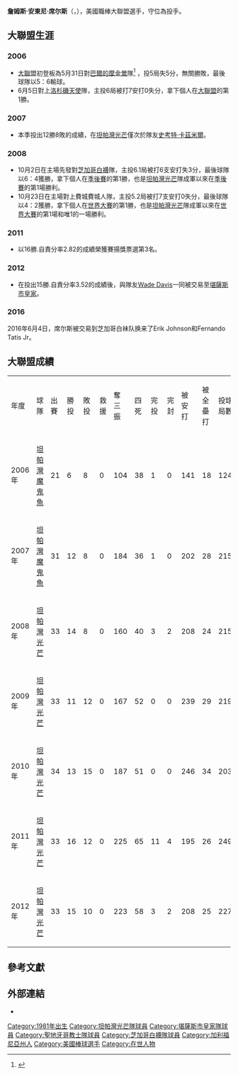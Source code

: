 {{Infobox MLB player
|name        = 詹姆斯·席尔斯<br/><small>James Shields</small>
|image       = James Shields on August 8, 2007.jpg
|width       = 300
|position    = 投手
|team        = 
|number      =
|bats        = 右打
|throws      = 右投
|birthdate   = {{birth date and age|1981|12|20}}
|debutleague = MLB
|debutdate   = 5月31日
|debutyear   = 2006年
|debutteam   = [[坦帕灣光芒|坦帕灣光芒]]
|statyear    = 2018年9月25日
|stat1label  = 勝投紀錄
|stat1value  = 145勝–139負
|stat2label  = [[防禦率|防禦率]]
|stat2value  = 4.01
|stat3label  = 奪三振
|stat3value  = 2,234
|teams       = <nowiki></nowiki>
* 坦帕灣光芒（2006–2012年）
* [[堪薩斯市皇家|堪薩斯市皇家]]（2013–2014年）
* [[聖地牙哥教士|聖地牙哥教士]]（2015–2016年）
* [[芝加哥白襪|芝加哥白襪]]（2016–2018年）
}}

'''詹姆斯·安東尼·席尔斯'''（{{lang-en|James Anthony Shields}}，{{bd|1981年|12月20日||}}），美國職棒大聯盟選手，守位為投手。

==大聯盟生涯==

=== 2006 ===
*[[大聯盟|大聯盟]]初登板為5月31日對[[巴爾的摩金鶯|巴爾的摩金鶯]]隊<ref name=autogenerated1>{{Cite web |url=http://www.baseball-reference.com/s/shielja02.shtml |title=James Shields Statistics - Baseball-Reference.com<!-- Bot generated title --> |access-date=2009-08-15 |archive-date=2009-01-30 |archive-url=https://web.archive.org/web/20090130064331/http://www.baseball-reference.com/s/shielja02.shtml |dead-url=no }}</ref> ，投5局失5分，無關勝敗，最後球隊以5：6輸球。
*6月5日對上[[洛杉磯天使|洛杉磯天使]]隊，主投6局被打7安打0失分，拿下個人在[[大聯盟|大聯盟]]的第1勝。

=== 2007 ===
*本季投出12勝8敗的成績，在[[坦帕灣光芒|坦帕灣光芒]]僅次於隊友[[史考特·卡茲米爾|史考特·卡茲米爾]]。

=== 2008 ===
*10月2日在主場先發對[[芝加哥白襪|芝加哥白襪]]隊，主投6.1局被打6支安打失3分，最後球隊以6：4獲勝，拿下個人在[[季後賽|季後賽]]的第1勝，也是[[坦帕灣光芒|坦帕灣光芒]]隊成軍以來在[[季後賽|季後賽]]的第1場勝利。
*10月23日在主場對上費城費城人隊，主投5.2局被打7支安打0失分，最後球隊以4：2獲勝，拿下個人在[[世界大賽|世界大賽]]的第1勝，也是[[坦帕灣光芒|坦帕灣光芒]]隊成軍以來在[[世界大賽|世界大賽]]的第1場和唯1的一場勝利。

=== 2011 ===
*以16勝.自責分率2.82的成績榮獲賽揚獎票選第3名。

=== 2012 ===
*在投出15勝.自責分率3.52的成績後，與隊友[[Wade_Davis|Wade Davis]]一同被交易至[[堪薩斯市皇家|堪薩斯市皇家]]。

=== 2016 ===
2016年6月4日，席尔斯被交易到芝加哥白袜队换来了Erik Johnson和Fernando Tatis Jr。

==大聯盟成績==
{|border=1
|- align=middle
|年度||球隊||出賽||勝投||敗投||救援||奪三振||四死||完投||完封||被安打||被全壘打||投球局數||防禦率
|- align=middle
|2006年||[[坦帕灣魔鬼魚|坦帕灣魔鬼魚]]||21||6||8||0||104||38||1||0||141||18||124.2||4.84
|- align=middle
|2007年||[[坦帕灣魔鬼魚|坦帕灣魔鬼魚]]||31||12||8||0||184||36||1||0||202||28||215.0||3.85
|- align=middle
|2008年||[[坦帕灣光芒|坦帕灣光芒]]||33||14||8||0||160||40||3||2||208||24||215.0||3.56
|- align=middle
|2009年||[[坦帕灣光芒|坦帕灣光芒]]||33||11||12||0||167||52||0||0||239||29||219.2||4.14
|- align=middle
|2010年||[[坦帕灣光芒|坦帕灣光芒]]||34||13||15||0||187||51||0||0||246||34||203.1||5.18
|- align=middle
|2011年||[[坦帕灣光芒|坦帕灣光芒]]||33||16||12||0||225||65||11||4||195||26||249.1||2.82
|- align=middle
|2012年||[[坦帕灣光芒|坦帕灣光芒]]||33||15||10||0||223||58||3||2||208||25||227.2||3.52
|- span style="background-color:lightblue"
!合計!!7年!!218!!87!!73!!0!!1250!!3402!!19!!8!!1439!!184!!1454.2!!3.89
|}

==參考文獻==
{{reflist|2}}

==外部連結==
*{{baseballstats|br=s/shiel|ja02MLBstats |mlb=448306 |espn=28474 |br=s/shielja02 |fangraphs=7059 |cube=S/james-shields}}
{{芝加哥白襪隊當前登錄名單}}

{{DEFAULTSORT:Shields, James}}
[[Category:1981年出生|Category:1981年出生]]
[[Category:坦帕灣光芒隊球員|Category:坦帕灣光芒隊球員]]
[[Category:堪薩斯市皇家隊球員|Category:堪薩斯市皇家隊球員]]
[[Category:聖地牙哥教士隊球員|Category:聖地牙哥教士隊球員]]
[[Category:芝加哥白襪隊球員|Category:芝加哥白襪隊球員]]
[[Category:加利福尼亞州人|Category:加利福尼亞州人]]
[[Category:美國棒球選手|Category:美國棒球選手]]
[[Category:在世人物|Category:在世人物]]